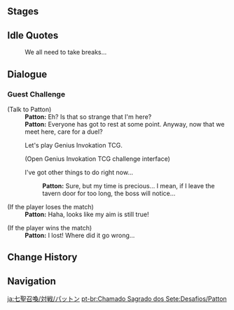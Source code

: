 {{Description|Certified player [[Patton]]. The doorman at the [[Angel's Share]]. He sometimes plays a game of cards as a form of rest from his fatiguing work. However, he habitually recommends the wines available at the tavern even while playing.|[[Map]] description}}
{{Genius Invokation TCG Character Stages Intro}}

==Stages==
{{Genius Invokation TCG Stages/Detailed|Patton}}

==Idle Quotes==
{{Dialogue Start}}
:{{DIcon|Idle}} We all need to take breaks...
{{Dialogue End}}

==Dialogue==
===Guest Challenge===
{{Dialogue Start}}
;(Talk to Patton)
:'''Patton:''' Eh? Is that so strange that I'm here?
:'''Patton:''' Everyone has got to rest at some point. Anyway, now that we meet here, care for a duel?
:{{DIcon|TCG}} Let's play Genius Invokation TCG.
:;(Open Genius Invokation TCG challenge interface)
:{{DIcon}} I've got other things to do right now...
::'''Patton:''' Sure, but my time is precious... I mean, if I leave the tavern door for too long, the boss will notice...

;(If the player loses the match)
:'''Patton:''' Haha, looks like my aim is still true!

;(If the player wins the match)
:'''Patton:''' I lost! Where did it go wrong...
{{Dialogue End}}

==Change History==
{{Change History|3.3}}

==Navigation==
{{Genius Invokation TCG Stages Navbox}}

[[ja:七聖召喚/対戦/パットン]]
[[pt-br:Chamado Sagrado dos Sete:Desafios/Patton]]